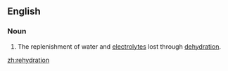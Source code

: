 ==English==

===Noun===
{{en-noun|-}}
{{wikipedia}}

# The replenishment of water and [[electrolytes]] lost through [[dehydration]].

[[zh:rehydration]]